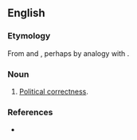 ==English==

===Etymology===
From {{term|politically correct}} and {{term|-ness}}, perhaps by analogy with {{term|correctness}}.

===Noun===
{{en-noun|-|head=[[politically]] [[correctness]]}}

# {{context|rare|lang=en}} [[political correctness|Political correctness]].

===References===
* {{cite web
|last=Zimmer
|first=Benjamin
|date=2007-12-25
|url=http://itre.cis.upenn.edu/~myl/languagelog/archives/005259.html
|title=Language Log: Christmas and "politically correct(ed)ness"
|accessdate=2007-12-26
}}